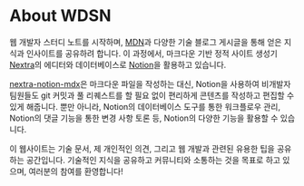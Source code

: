 # About WDSN

웹 개발자 스터디 노트를 시작하며, [MDN](https://developer.mozilla.org/)과 다양한 기술 블로그 게시글을 통해 얻은 지식과 인사이트를 공유하려 합니다. 이 과정에서, 마크다운 기반 정적 사이트 생성기 [Nextra](https://nextra.site/)의 에디터와 데이터베이스로 [Notion](https://notion.so/)을 활용하고 있습니다.

[nextra-notion-mdx](https://github.com/BonhaengLee/nextra-notion-mdx)은 마크다운 파일을 작성하는 대신, Notion을 사용하여 비개발자 팀원들도 git 커밋과 풀 리퀘스트를 할 필요 없이 편리하게 콘텐츠를 작성하고 편집할 수 있게 해줍니다. 뿐만 아니라, Notion의 데이터베이스 도구를 통한 워크플로우 관리, Notion의 댓글 기능을 통한 변경 사항 토론 등, Notion의 다양한 기능을 활용할 수 있습니다.

이 웹사이트는 기술 문서, 제 개인적인 의견, 그리고 웹 개발과 관련된 유용한 팁을 공유하는 공간입니다. 기술적인 지식을 공유하고 커뮤니티와 소통하는 것을 목표로 하고 있으며, 여러분의 참여를 환영합니다!
